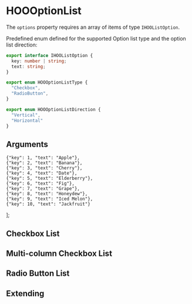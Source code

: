
<Meta of={HooOptionListStories} />

# HOOOptionList

The `options` property requires an array of items of type `IHOOListOption`.

Predefined enum defined for the supported Option list type and the option list direction:

```ts
export interface IHOOListOption {
  key: number | string;
  text: string;
}

export enum HOOOptionListType {
  "Checkbox",
  "RadioButton",
}

export enum HOOOptionListDirection {
  "Vertical",
  "Horizontal"
}
```

## Arguments

<ArgTypes of={HOOOptionList} />

    {"key": 1, "text": "Apple"},
    {"key": 2, "text": "Banana"},
    {"key": 3, "text": "Cherry"},
    {"key": 4, "text": "Date"},
    {"key": 5, "text": "Elderberry"},
    {"key": 6, "text": "Fig"},
    {"key": 7, "text": "Grape"},
    {"key": 8, "text": "Honeydew"},
    {"key": 9, "text": "Iced Melon"},
    {"key": 10, "text": "Jackfruit"}
];

## Checkbox List

<Canvas>
  <Story of={HooOptionListStories.CheckboxList} />
</Canvas>

## Multi-column Checkbox List

<Canvas>
  <Story of={HooOptionListStories.MultiColumnCheckboxList} />
</Canvas>

## Radio Button List

<Canvas>
  <Story of={HooOptionListStories.RadioButtonList} />
</Canvas>

## Extending

<Canvas>
  <Story of={HooOptionListStories.Extending} />
</Canvas>
